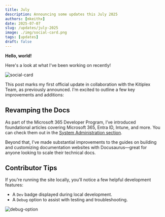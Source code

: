 ```yaml
---
title: July
description: Announcing some updates this July 2025
authors: [mkeithx]
date: 2025-07-07
slug: /updates/july-2025
image: ./img/social-card.png
tags: [updates]
draft: false
---
```



**Hello, world!** 

Here's a look at what I've been working on recently!

![social-card](./img/social-card.png)


<!-- truncate -->

This post marks my first official update in collaboration with the Kitiplex Team, as previously announced. I'm excited to outline a few key improvements and additions:

## Revamping the Docs

As part of the Microsoft 365 Developer Program, I’ve introduced foundational articles covering Microsoft 365, Entra ID, Intune, and more. You can check them out in the [System Administration section](/docs/system-administration).

Beyond that, I’ve made substantial improvements to the guides on building and customizing documentation websites with Docusaurus—great for anyone looking to scale their technical docs.

## Contributor Tips

If you're running the site locally, you’ll notice a few helpful development features:

- A `Dev` badge displayed during local development.
- A `Debug` option to assist with testing and troubleshooting.


![debug-option](./img/debug-option.png)
